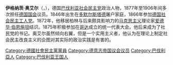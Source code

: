 {{Unreferenced|time=2020-08-21T06:04:06+00:00}}
'''伊格纳茨·奥艾尔'''（{{lang-de|Ignaz Auer}}，{{bd|1846年|4月19日|1907年|4月10日}}），德国[[巴伐利亚|巴伐利亚]][[德国社会民主党|社会民主党]]政治人物，1877年至1906年间多次担任[[帝国议会_(德意志帝国)|德国国会]]议员。1846年出生在[[因河畔诺伊堡|多默尔斯塔德]]屠户家庭，1866年参加[[德国社会民主工人党|德国社会民主工人党]]。1872年，他移居柏林与后来颇具影响力的[[马克思主义|马克思主义]]理论家[[爱德华·伯恩施坦|爱德华·伯恩施坦]]结识。1875年积极参加在[[哥达|哥达]]成立的统一代表大会。他后来成为了社民党的书记。奥艾尔虽然倾向右翼，但是一个实用主义者，他认为在理论上制定社会民主改良主义的企图对其实际的政治实践是有害的。

{{normdaten}}
{{DEFAULTSORT:auer}}
[[Category:德國社會民主黨黨員|Category:德國社會民主黨黨員]]
[[Category:德意志帝国议会议员|Category:德意志帝国议会议员]]
[[Category:巴伐利亞人|Category:巴伐利亞人]]
[[Category:巴伐利亚王国人|Category:巴伐利亚王国人]]
